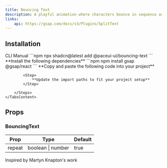 ```yaml
---
title: Bouncing Text
description: A playful animation where characters bounce in sequence across the text.
links:
    api: https://gsap.com/docs/v3/Plugins/SplitText
---
```


<DemoCodePreview
    path="demo/components/bouncing-text/default.tsx"
    v0Link="/gsap/bouncing-text"
/>

## Installation

<Tabs defaultValue="cli">
    <TabsList>
        <TabsTrigger value="cli">CLI</TabsTrigger>
        <TabsTrigger value="manual">Manual</TabsTrigger>
    </TabsList>
    <TabsContent value="cli">
        ```npm
        npx shadcn@latest add @paceui-ui/bouncing-text
        ```
    </TabsContent>
    <TabsContent value="manual">
        <Steps>
            <Step>
                **Install the following dependencies**
            </Step>
            ```npm
            npm install gsap @gsap/react
            ```
            <Step>
                **Copy and paste the following code into your project**
            </Step>
            <CodePreview path='components/gsap/bouncing-text.tsx' collapsible></CodePreview>

            <Step>
                **Update the import paths to fit your project setup**
            </Step>

        </Steps>
    </TabsContent>
</Tabs>

## Props

### BouncingText

| Prop      | Type              | Default |
|-----------|-------------------|---------|
| repeat    | boolean \| number | true    |

<span className="text-muted-foreground">Inspired by Martyn Knapton's work</span>
